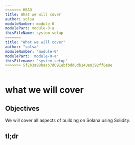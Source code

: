 ```yaml
---
<<<<<<< HEAD
title: What we will cover
author: solsa
moduleNumber: module-0
modulePart: module-0-a
thisFileName: system-setup
=======
title: "What we will cover"
author: "solsa"
moduleNumber: 'module-0'
modulePart: 'module-0-a'
thisFilename: 'system-setup'
>>>>>>> 5f2b3a98baab7d091ebfbdd0db148e9392ff6e8e
---
```


# what we will cover

## Objectives

We will cover all aspects of building on Solana using Solidity.

## tl;dr